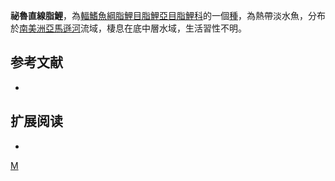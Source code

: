 {{Speciesbox 
| taxon = Moenkhausia atahualpiana
| status = NE
| status_system = IUCN3.1
| authority =  [[Fowler|Fowler]], 1907
| synonyms = *''Astyanax atahualpianus''<br /><small>Fowler, 1907</small>
}}
'''祕魯直線脂鯉'''，為[[輻鰭魚綱|輻鰭魚綱]][[脂鯉目|脂鯉目]][[脂鯉亞目|脂鯉亞目]][[脂鯉科|脂鯉科]]的一個[[種|種]]，為熱帶淡水魚，分布於[[南美洲|南美洲]][[亞馬遜河|亞馬遜河]]流域，棲息在底中層水域，生活習性不明。

==参考文献==
{{refbegin}}
*{{FishBase_species|genus=Moenkhausia|species=atahualpiana|year=2013|month=12}}
{{refend}}

== 扩展阅读 ==
{{refbegin}}
*{{wikispecies-inline|Moenkhausia atahualpiana|祕魯直線脂鯉}}
{{refend}}
{{Taxonbar|from=Q943112}}

[[Category:直線脂鯉屬|M]]


{{魚類小作品}}